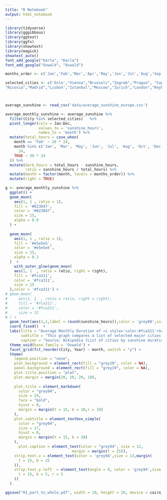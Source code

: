 ```yaml
---
title: "R Notebook"
output: html_notebook
---
```


```r
library(tidyverse)
library(gggibbous)
library(ggtext)
library(ggfx)
library(showtext)
library(magick)
showtext_auto()
font_add_google("Karla", "Karla")
font_add_google("Oswald", "Oswald")
```


```r
months_order <- c('Jan','Feb','Mar','Apr','May','Jun','Jul','Aug','Sep','Oct','Nov','Dec')

selected_cities <- c('Oslo',"Vienna","Brussels","Zagreb","Prague", "Copenhagen","Helsinki",  "Paris","Dublin", "Athens","Budapest","Berlin","Rome","Milan","Amsterdam",
"Nicosia","Madrid","Lisbon","Istanbul","Moscow","Zurich","London","Reykjavik","Edinburgh","Tromsø","Tórshavn")



average_sunshine <- read_csv('data/average_sunshine_europe.csv')
```

```r
average_monthly_sunshine <- average_sunshine %>%
  filter(City %in% selected_cities)   %>%
  pivot_longer(cols = Jan:Dec,
               values_to = 'sunshine_hours',
               names_to = 'month') %>%
  mutate(total_hours = case_when(
    month == 'Feb' ~ 28 * 24,
    month %in% c('Jan', 'Mar', 'May', 'Jun', 'Jul', 'Aug', 'Oct', 'Dec') ~ 31 *
      24,
    TRUE ~ 30 * 24
  )) %>%
  mutate(dark_hours = total_hours - sunshine_hours,
         ratio = sunshine_hours / total_hours) %>%
  mutate(month = factor(month, levels = months_order)) %>%
  mutate(right = TRUE)
```


```r
g <- average_monthly_sunshine %>%
  ggplot() +
  geom_moon(
    aes(1, 1 , ratio = 1),
    fill = '#023047',
    color = '#023047',
    size = 15,
    alpha = 0.9
  ) +
  
  geom_moon(
    aes(1, 1 , ratio = 1),
    fill = '#e5e5e5',
    color = '#e5e5e5',
    size = 15,
    alpha = 0.3
  )  +
    with_outer_glow(geom_moon(
    aes(1, 1  , ratio = ratio, right = right),
    fill = '#fca311',
    color = '#fca311',
    size = 15
  ),color = '#fca311') +
# geom_moon(
#     aes(1, 1  , ratio = ratio, right = right),
#     fill = '#fca311',
#     color = '#fca311',
#     size = 15
# ) +
  geom_text(aes(1,1,label = round(sunshine_hours)),color = 'grey80',size = 3) +
  coord_fixed()  +
  labs(title = "Average Monthly Duration of <i style='color:#fca311'>Sunshine</i> in Major European Cities",
       subtitle = "This graph compares a list of selected major cities in Europe by their monthly sunshine duration. Notably, <i style='color:#fca311'>Nicosia</i> in Cyprus has the longest annual sunshine hours while <i style='color:#219ebc'>Tórshavn</i> in Faroe Islands is the darkest major European city.",
       caption = "Source: Wikipedia (List of cities by sunshine duration) | Visualization: Muhammad Nakhaee | mcnakhaee.com") +
  theme_void(base_family = 'Oswald') +
  facet_grid(fct_reorder(City, Year) ~ month, switch = "y") +
  theme(
    legend.position = "none",
    plot.background = element_rect(fill = "grey19", color = NA),
    panel.background = element_rect(fill = "grey19", color = NA),
    plot.title.position = "plot",
    plot.margin = margin(20, 10, 20, 10),
    
    plot.title = element_markdown(
      color = "grey94",
      size = 24,
      face = "bold",
      hjust = 0,
      margin = margin(t = 15, b = 10,r = 10)
    ),
    plot.subtitle = element_textbox_simple(
      color = "grey94",
      size = 17,
      hjust = 0,
      margin = margin(t = 15, b = 30)
    ),
      plot.caption = element_text(color = "grey94", size = 12,
                              margin = margin(t = 25)),
    strip.text.x = element_text(color = 'grey94',size = 13,margin(
      t = 15, b = 25
    )),
    strip.text.y.left  = element_text(angle = 0, color = 'grey94',size = 13, margin(
      t = 15, b = 5, r = 5
    ))
  )

ggsave("01_part_to_whole.pdf", width = 10, height = 20, device = cairo_pdf)
```























